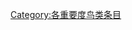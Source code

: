 {{catmore1|[[WikiProject:鸟类|WikiProject:鸟类]]}}
{{Articles by Importance|topic=鸟类|project=鸟类|format=toc}}
{{empty category}}

[[Category:各重要度鸟类条目|Category:各重要度鸟类条目]]